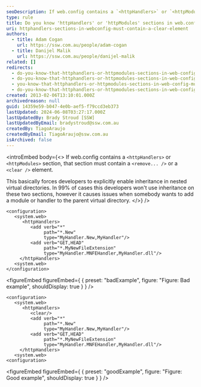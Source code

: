 ```yaml
---
seoDescription: If web.config contains a `<httpHandlers>` or `<httpModules>` section, that section must contain a `<remove/>` or a `<clear/>` element.
type: rule
title: Do you know 'httpHandlers' or 'httpModules' sections in web.config must contain a 'remove' or 'clear' element?
uri: httphandlers-sections-in-webconfig-must-contain-a-clear-element
authors:
  - title: Adam Cogan
    url: https://ssw.com.au/people/adam-cogan
  - title: Danijel Malik
    url: https://ssw.com.au/people/danijel-malik
related: []
redirects:
  - do-you-know-that-httphandlers-or-httpmodules-sections-in-web-config-must-contain-a-remove-or-a-clear-element
  - do-you-know-that-httphandlers-or-httpmodules-sections-in-web-config-must-contain-a-remove3f3f3f-or-a-clear-element
  - you-know-that-httphandlers-or-httpmodules-sections-in-web-config-must-contain-a-remove-or-a-clear-element
  - do-you-know-that-httphandlers-or-httpmodules-sections-in-web-config-must-contain-a-remove-or-clear-element
created: 2013-02-06T13:10:01.000Z
archivedreason: null
guid: 14359e59-b047-4e0b-aef5-f79ccd3eb373
lastUpdated: 2024-06-08T03:27:17.000Z
lastUpdatedBy: Brady Stroud [SSW]
lastUpdatedByEmail: bradystroud@ssw.com.au
createdBy: TiagoAraujo
createdByEmail: TiagoAraujo@ssw.com.au
isArchived: false
---
```


<introEmbed
  body={<>
If web.config contains a `<httpHandlers>` or `<httpModules>` section, that section must contain a `<remove... />` or a `<clear />` element.

This basically forces developers to explicitly enable inheritance in nested virtual directories. In 99% of cases this developers won't use inheritance on these two sections, however it causes issues when somebody wants to add a module or handler to the parent virtual directory.
  </>}
/>
```aspnet
<configuration>
   <system.web>
      <httpHandlers>
         <add verb="*"
              path="*.New"
              type="MyHandler.New,MyHandler"/>
         <add verb="GET,HEAD"
              path="*.MyNewFileExtension"
              type="MyHandler.MNFEHandler,MyHandler.dll"/>
     </httpHandlers>
   <system.web>
</configuration>
```
<figureEmbed figureEmbed={ {
  preset: "badExample",
  figure: "Figure: Bad example",
  shouldDisplay: true
} } />


```aspnet
<configuration>
   <system.web>
      <httpHandlers>
         <clear/>
         <add verb="*"
              path="*.New"
              type="MyHandler.New,MyHandler"/>
         <add verb="GET,HEAD"
              path="*.MyNewFileExtension"
              type="MyHandler.MNFEHandler,MyHandler.dll"/>
     </httpHandlers>
   <system.web>
<configuration>
```
<figureEmbed figureEmbed={ {
  preset: "goodExample",
  figure: "Figure: Good example",
  shouldDisplay: true
} } />
